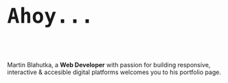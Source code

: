 # <code> <h1>Ahoy...</h1> </code>

Martin Blahutka, a <strong>Web Developer</strong> with passion for building
responsive, interactive & accesible digital platforms welcomes you to his
portfolio page.
